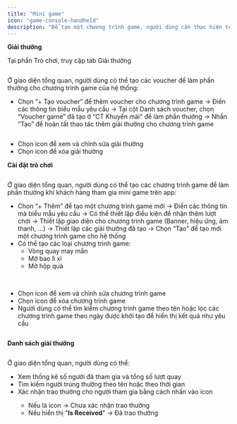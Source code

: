 ```yaml
---
title: "Mini game"
icon: "game-console-handheld"
description: "Để tạo một chương trình game, người dùng cần thực hiện tuần tự các bước sau: Tạo “Voucher game” ở phần “CT Khuyến mãi” → Tạo “Giải thưởng” ở phần “Trò chơi” → Vào “Cài đặt trò chơi” để tạo chương trình game cho hệ thống"
---
```


**Giải thưởng**

Tại phần Trò chơi, truy cập tab Giải thưởng

<Frame caption="">
  <img
    src="https://aimini-upload.sgp1.digitaloceanspaces.com/image676_34297987db.png"
    alt=""
    style={{ borderRadius:"0.5rem" }}
  />
</Frame>

Ở giao diện tổng quan, người dùng có thể tạo các voucher để làm phần thưởng cho chương trình game của hệ thống:

- Chọn “\+ Tạo voucher” để thêm voucher cho chương trình game → Điền các thông tin biểu mẫu yêu cầu → Tại cột Danh sách voucher, chọn “Voucher game” đã tạo ở “CT Khuyến mãi" để làm phần thưởng → Nhấn “Tạo” để hoàn tất thao tác thêm giải thưởng cho chương trình game


<Frame caption="">
  <img
    src="https://aimini-upload.sgp1.digitaloceanspaces.com/image677_3c19f294cf.png"
    alt=""
    style={{ borderRadius:"0.5rem" }}
  />
</Frame>

- Chọn icon <Icon icon="pencil" color="#1526ec" size={15} /> để xem và chỉnh sửa giải thưởng
- Chọn icon <Icon icon="trash-can" color="#e50b0b" size={15} /> để xóa giải thưởng

**Cài đặt trò chơi**


<Frame caption="">
  <img
    src="https://aimini-upload.sgp1.digitaloceanspaces.com/image678_bc76977c0f.png"
    alt=""
    style={{ borderRadius:"0.5rem" }}
  />
</Frame>

Ở giao diện tổng quan, người dùng có thể tạo các chương trình game để làm phần thưởng khi khách hàng tham gia mini game trên app: 

- Chọn “\+ Thêm” để tạo một chương trình game mới → Điền các thông tin mà biểu mẫu yêu cầu → Có thể thiết lập điều kiện để nhận thêm lượt chơi → Thiết lập giao diện cho chương trình game (Banner, hiệu ứng, âm thanh, …) → Thiết lập các giải thưởng đã tạo → Chọn “Tạo” để tạo mới một chương trình game cho hệ thống
- Có thể tạo các loại chương trình game:
  - Vòng quay may mắn
  - Mở bao lì xì
  - Mở hộp quà


<Frame caption="">
  <img
    src="https://aimini-upload.sgp1.digitaloceanspaces.com/image680_f64d94c898.png"
    alt=""
    style={{ borderRadius:"0.5rem" }}
  />
</Frame>


<Frame caption="">
  <img
    src="https://aimini-upload.sgp1.digitaloceanspaces.com/image681_fa99db4fe5.png"
    alt=""
    style={{ borderRadius:"0.5rem" }}
  />
</Frame>


<Frame caption="">
  <img
    src="https://aimini-upload.sgp1.digitaloceanspaces.com/image682_8c9e3811da.png"
    alt=""
    style={{ borderRadius:"0.5rem" }}
  />
</Frame>


<Frame caption="">
  <img
    src="https://aimini-upload.sgp1.digitaloceanspaces.com/image683_54351132b5.png"
    alt=""
    style={{ borderRadius:"0.5rem" }}
  />
</Frame>

- Chọn icon <Icon icon="pencil" color="#0f0bef" size={15} /> để xem và chỉnh sửa chương trình game
- Chọn icon <Icon icon="trash-can" color="#e80c0c" size={15} /> để xóa chương trình game
- Người dùng có thể tìm kiếm chương trình game theo tên hoặc lọc các chương trình game theo ngày được khởi tạo để hiển thị kết quả như yêu cầu


<Frame caption="">
  <img
    src="https://aimini-upload.sgp1.digitaloceanspaces.com/image684_ff1e7c048f.png"
    alt=""
    style={{ borderRadius:"0.5rem" }}
  />
</Frame>

**Danh sách giải thưởng**


<Frame caption="">
  <img
    src="https://aimini-upload.sgp1.digitaloceanspaces.com/image685_414bde9d7c.png"
    alt=""
    style={{ borderRadius:"0.5rem" }}
  />
</Frame>

Ở giao diện tổng quan, người dùng có thể:

- Xem thống kê số người đã tham gia và tổng số lượt quay
- Tìm kiếm người trúng thưởng theo tên hoặc theo thời gian
- Xác nhận trao thưởng cho người tham gia bằng cách nhấn vào icon <Icon icon="gift" color="#0d0af2" size={15} />
  - Nếu là icon <Icon icon="gift" color="#0421ed" size={15} /> → Chưa xác nhận trao thưởng
  - Nếu hiển thị "**Is Received**" → Đã trao thưởng